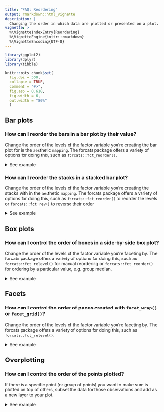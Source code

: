 ```yaml
---
title: "FAQ: Reordering"
output: rmarkdown::html_vignette
description: |
  Changing the order in which data are plotted or presented on a plot.
vignette: >
  %\VignetteIndexEntry{Reordering}
  %\VignetteEngine{knitr::rmarkdown}
  %\VignetteEncoding{UTF-8}
---
```


```r
library(ggplot2)
library(dplyr)
library(tibble)

knitr::opts_chunk$set(
  fig.dpi = 300, 
  collapse = TRUE, 
  comment = "#>",
  fig.asp = 0.618,
  fig.width = 6,
  out.width = "80%"
  )
```

## Bar plots

### How can I reorder the bars in a bar plot by their value?

Change the order of the levels of the factor variable you're creating the bar plot for in the `aes`thetic `mapping`.
The forcats package offers a variety of options for doing this, such as `forcats::fct_reorder()`.

<details>

<summary>See example</summary>

The following bar plot shows the number of cars that fall into each `class` category.
Classes are ordered alphabetically.
You might prefer them to be ordered by the number of cars in each class.

```r
ggplot(mpg, aes(y = class)) +
  geom_bar()
```

To do this, you should first calculate the number of cars that fall into each `class` category.
One option for doing this is `dplyr::count()`.
Note that this results in a data frame with two columns: one for `class` and one for the number of cars in that category, `n`.

```r
mpg %>%
  dplyr::count(class)
```

You can pass the result directly into `ggplot()` and reorder the levels of `class` based on the value of `n`.
Then, use `geom_col()` instead of `geom_bar()` since you've already counted and mapped the counts (`n`) to the `x` axis on `aes()`.

```r
mpg %>%
  count(class) %>%
  ggplot(aes(y = forcats::fct_reorder(class, n), x = n)) +
  geom_col()
```

</details>

### How can I reorder the stacks in a stacked bar plot?

Change the order of the levels of the factor variable you're creating the stacks with in the `aes`thetic `mapping`.
The forcats package offers a variety of options for doing this, such as `forcats::fct_reorder()` to reorder the levels or `forcats::fct_rev()` to reverse their order.

<details>

<summary>See example</summary>

Suppose you have the following stacked bar plot of `clarity` of `diamonds` by their `cut`.

```r
ggplot(diamonds, aes(x = cut, fill = clarity)) +
  geom_bar()
```

You can revers the order `clarity` levels are displayed in the bars with `forcats::fct_rev()`.
This will also change the order they're presented in the legend so the two orders match.

```r
ggplot(diamonds, aes(x = cut, fill = forcats::fct_rev(clarity))) +
  geom_bar() +
  labs(fill = "clarity")
```

</details>

## Box plots

### How can I control the order of boxes in a side-by-side box plot?

Change the order of the levels of the factor variable you're faceting by.
The forcats package offers a variety of options for doing this, such as `forcats::fct_relevel()` for manual reordering or `forcats::fct_reorder()` for ordering by a particular value, e.g. group median.

<details>

<summary>See example</summary>

The order of the boxes is determined by the order of the levels of the variable you're grouping by.
If the faceting variable is character, this order is alphabetical by default.

```r
ggplot(mpg, aes(x = class, y = hwy)) +
  geom_boxplot()
```

Suppose you'd like the boxes to be ordered in ascending order of their medians.
You can do this in a data transformation step prior to plotting (e.g. with `dplyr::mutate()`) or you can do it directly in the plotting code as shown below.
You might then want to customize the x-axis label as well.

```r
ggplot(mpg, aes(x = forcats::fct_reorder(class, hwy, .fun = median), y = hwy)) +
  geom_boxplot() +
  labs(x = "class")
```

</details>

## Facets

### How can I control the order of panes created with `facet_wrap()` or `facet_grid()`?

Change the order of the levels of the factor variable you're faceting by.
The forcats package offers a variety of options for doing this, such as `forcats::fct_relevel()`.

<details>

<summary>See example</summary>

The order of the panes is determined by the order of the levels of the variable you're faceting by.
If the faceting variable is character, this order is alphabetical by default.

```r
ggplot(mpg, aes(x = displ, y = hwy)) +
  geom_point() +
  facet_wrap(~drv)
```

Suppose you'd like the panes to be in the order `"r"`, `"f"` , `"4"`.
You can use `forcats::fct_relevel()` to reorder the levels of `drv`.
You can do this in a data transformation step prior to plotting (e.g. with `dplyr::mutate()`) or you can do it directly in the plotting code as shown below.

```r
ggplot(mpg, aes(x = displ, y = hwy)) +
  geom_point() +
  facet_wrap(~forcats::fct_relevel(drv, "r", "f", "4"))
```

</details>

## Overplotting

### How can I control the order of the points plotted?

If there is a specific point (or group of points) you want to make sure is plotted on top of others, subset the data for those observations and add as a new layer to your plot.

<details>

<summary>See example</summary>

Suppose you have the following data frame.

```r
df <- tibble::tribble(
  ~id, ~x,   ~y, ~shape,            ~fill,
  1,   0.01, 0,  "circle filled",   "blue",
  2,   1,    0,  "square filled",   "red",
  3,   0.99, 0,  "asterisk",        "black",
  4,   0,    0,  "triangle filled", "yellow"
)
```

By default, this is how a scatterplot of these looks.
Note that the blue circle is partially covered by the yellow triangle since that observation comes later in the dataset.
Similarly the black asterisk appears on top of the red square.

```r
ggplot(df, aes(x = x, y = y, fill = fill, shape = shape)) +
  geom_point(size = 8) +
  scale_shape_identity() +
  scale_fill_identity()
```

Suppose you arranged your data in ascending order of the x-coordinates and plotted again.
Now the blue circle is over the yellow triangle since 0.01 comes after 0 and similarly the red square is over the black asterisk since 1 comes after 0.99.

```r
df_arranged <- df %>% dplyr::arrange(x)

df_arranged %>%
  ggplot(aes(x = x, y = y, fill = fill, shape = shape)) +
  geom_point(size = 8) +
  scale_shape_identity() +
  scale_fill_identity()
```

If you wanted to make sure that the observation identified with an asterisk is always plotted on top, regardless of how the data are arranged in the data frame, you can create an additional layer for that observation.

```r
ggplot(mapping = aes(x = x, y = y, fill = fill, shape = shape)) +
  geom_point(data = df %>% filter(shape != "asterisk"), size = 8) +
  geom_point(data = df %>% filter(shape == "asterisk"), size = 8) +
  scale_shape_identity() +
  scale_fill_identity()

ggplot(mapping = aes(x = x, y = y, fill = fill, shape = shape)) +
  geom_point(data = df_arranged %>% filter(shape != "asterisk"), size = 8) +
  geom_point(data = df_arranged %>% filter(shape == "asterisk"), size = 8) +
  scale_shape_identity() +
  scale_fill_identity()
```

</details>

